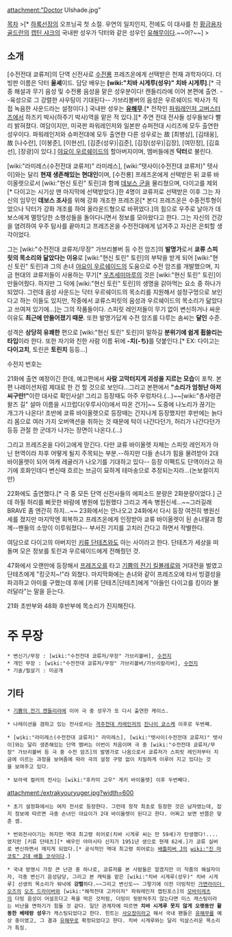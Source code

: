 attachment:"Doctor Ulshade.jpg"

[[목차]]
>{{{#purple '''지구의 바다는 나의 바다! 우주의 바다도 나의 바다!'''}}}[* [[하록선장]]의 오프닝곡 첫 소절. 우연의 일치인지, 전에도 이 대사를 친 [[황금용자 골드란]]의 [[캡틴 샤크]]의 국내판 성우가 닥터와 같은 성우인 [[유해무]]이다.~~어?~~]
>{{{#purple '''바다의 용사, 쿄류 바이올렛!'''}}}

== 소개 ==
[수전전대 쿄류저]의 단역 신전사로 [[수전룡]] 프레즈온에게 선택받은 천재 과학자이다. 더빙판 이름은 닥터 '''울셰'''이드. 담당 배우는 '''[wiki:"치바 시게루(성우)" 치바 시게루]'''.[* 극 중 해설과 무기 음성 및 수전룡 음성을 맡은 성우분이다! 캔들리라에 이어 본편에 출연. --육성으로 그 강렬한 샤우팅이 기대된다-- 가브리볼버의 음성은 우르쉐이드 박사가 직접 녹음한 사운드라는 설정이다.] 국내판 성우는 '''[[유해무]]'''.[* 전작인 [[특명전대 고버스터즈|파워레인저 고버스터즈]]에서 하즈키 박사(하주기 박사)역을 맡은 적 있다.][* 주연 전대 전사들 성우들보다 빨리 밝혀졌다. 여담이지만, 미국판 파워레인저와 일본판 슈퍼전대 시리즈에 모두 출연한 성우이다. 파워레인저와 슈퍼전대에 모두 출연한 다른 성우로는 故 [최병상], [김태웅], 故 [나수란], [이봉준], [이현선], [김준(성우)|김준], [김장(성우)|김장], [여민정], [김효선], [장광]이 있다.] [[야요이 우르쉐이드]]의 할아버지이며, 멤버들에겐 '''닥터'''로 불린다.

[wiki:"라미레스(수전전대 쿄류저)" 라미레스], [wiki:"텟사이(수전전대 쿄류저)" 텟사이]와는 달리 '''현재 생존해있는 현대인'''이며, [수전룡] 프레즈온에게 선택받은 뒤 쿄류 바이올렛으로서 [wiki:"현신 토린" 토린]과 함께 [[데보스 군]]을 물리쳤으며, 다이고를 제외[* 다이고는 시기상 맨 마지막에 선택받았다.]한 4명이 쿄류저로 선택받은 이후 그는 자신의 임무인 '''데보스 조사'''를 위해 강화 개조한 프레즈온[* 본디 프레즈온은 수중전투형이었으나 닥터가 강화 개조를 하여 올라운드형으로 바뀌었다.]의 힘으로 우주로 날아가 데보스에게 멸망당한 소행성들을 돌아다니면서 정보를 모아왔다고 한다. 그는 자신의 건강을 염려하여 우주 탐사를 끝마치고 프레즈온을 수전전대에게 넘겨주고 자신은 은퇴할 생각이었다.

그는 [wiki:"수전전대 쿄류저/무장" 가브리볼버 등 수전 암즈]의 '''발명가'''로서 '''쿄류 스피릿의 목소리와 닮았다는 이유'''로 [wiki:"현신 토린" 토린]의 부탁을 받게 되어 [wiki:"현신 토린" 토린]과 그의 손녀 [[야요이 우르쉐이드]]의 도움으로 수전 암즈를 개발했으며, 지금 현대의 쿄류저들이 사용하는 무기[* [[우츠세미마루]]의 것은 [wiki:"현신 토린" 토린]이 만들어줬다. 하지만 그 덕에 [wiki:"현신 토린" 토린]의 생명을 갉아먹는 요소 중 하나가 되었다. 그런데 음성 사운드는 닥터 우르쉐이드의 목소리를 지원해서 설정구멍으로 보인다고 하는 이들도 있지만, 작중에서 쿄류스피릿의 음성과 우르쉐이드의 목소리가 닮았다고 쓰여져 있기에…]는 그의 작품들이다. 스피릿 레인저들이 무기 없이 변신하거나 싸운 이유도 '''최근에 만들어졌기 때문'''. 또한 발명가답게 수전 암즈를 다루는 솜씨는 '''달인''' 수준.

성격은 '''상당히 유쾌한''' 편으로 [wiki:"현신 토린" 토린]이 말하길 '''분위기에 쉽게 휩쓸리는 타입'''이라 한다. 또한 자기와 친한 사람 이름 뒤에 '''-치(-ち)'''를 덧붙인다.[* EX: 다이고는 '''다이고치''', 토린은 '''토린치''' 등등...]

수전지 번호는 {{{#purple 09}}}

{{{#!html
<iframe width="500" height="375" src="http://serviceapi.nmv.naver.com/flash/convertIframeTag.nhn?vid=2880C7D5E017BFCE9648DA0B300A64198F86&outKey=V121055d3ab2fad960eaba54a53028c1208b648010ee5740dae34a54a53028c1208b6" frameborder="no" scrolling="no"></iframe>
}}}

{{{#!html
<iframe width="500" height="375" src="http://serviceapi.nmv.naver.com/flash/convertIframeTag.nhn?vid=3EFF1C274FF0E042466CB7EB151AAC412405&outKey=V122809cee6af3a9b66cd62ee1b296cddb4ec94b377e634c2929a62ee1b296cddb4ec" frameborder="no" scrolling="no"></iframe>
}}}

21화에 출연 예정이긴 한데, 예고편에서 '''사람 고막터지게 괴성을 지르는 모습'''이 포착. 본 편 나레이션처럼 제대로 한 건 할 것으로 보인다...그리고 본편에서 '''"소리가 엄청난 아저씨구만!"'''이란 대사로 확인사살! 그리고 등장때도 아주 우렁차다.(...)~~[wiki:"총사령관 왈즈 길" 설마 이름을 시끄럽다(우루사이)에서 따온 건가]~~ 도중에 나노리가 끊기는 개그가 나온다! 초반에 쿄류 바이올렛으로 등장때는 간지나게 등장했지만 후반에는 늙다리 몸으로 여러 가지 오버액션을 취하는 것 때문에 턱이 나간다던가, 허리가 나간다던가 등등 관절 한 군데가 나가는 장면이 나온다.(...)

그리고 프레즈온을 다이고에게 맏긴다. 다만 쿄류 바이올렛 자체는 스피릿 레인저가 아닌 현역이라 차후 어떻게 될지 주목되는 부분.--하지만 다들 손녀가 힘을 물려받아 2대 바이올렛이 되어 여캐 레귤러가 나오기를 기대하고 있다-- 등장 이펙트도 단역이라고 하기에 호화인데다 변신때 흐르는 브금이 묘하게 테마송으로 추정되는지라...(논보컬이지만)

22화에도 출연했다.[* 극 중 모든 단역 신전사들의 에피소드 분량은 2화분량이었다.] 근데 하필 허리를 삐끗한 바람에 병원에 입원했다 그리고 계속 병원신세...~~그러길래 BRAVE 좀 엔간히 하지...~~ 23화에서는 안나오고 24화에서 다시 등장 여전히 병원신세를 졌지만 마지막엔 회복하고 프레즈온에게 인정받아 쿄류 바이올렛이 된 손녀딸과 함께--팬들의 소망이 이루워졌다-- 부서진 기지를 고치러 간다고 하면서 작별한다.

여담으로 다이고의 아버지인 [[키류 단테츠]]와도 아는 사이라고 한다. 단테츠가 세상을 떠돌며 모은 정보를 토린과 우르쉐이드에게 전해줬던 것.

47화에서 오랜만에 등장해서 [[프레즈오]]를 타고 [[기쁨의 전기 킬볼레로]]와 거대전을 벌였고 단테츠에게 "킹긋치~!"라 외쳤다. 마지막화에는 손녀와 같이 프레즈오에 타서 빙결성을 파괴하고 아미를 구했는데 후에 [키류 단테츠|단테츠]에게 "아들인 다이고를 킹이라 불러달라"는 말을 듣는다.

21화 초반부와 48화 후반부에 목소리가 진지해진다.

= 주 무장 =
 * 변신기/무장 : [wiki:"수전전대 쿄류저/무장" 가브리볼버], [[수전지]]
 * 개인 무장 : [wiki:"수전전대 쿄류저/무장" 가브리볼버/가브리칼리버], [[수전지]]
 * 기술/필살기 : 미공개

== 기타 ==
 * [[기쁨의 전기 캔들리라]]에 이어 극 중 성우가 또 다시 출연한 케이스. 

 * 나레이션을 겸하고 있는 전사로서는 [[격주전대 카레인저]]의 [[진나이 쿄스케]] 이후로 두번째.

 * [wiki:"라미레스(수전전대 쿄류저)" 라미레스], [wiki:"텟사이(수전전대 쿄류저)" 텟사이]와는 달리 생존해있는 단역 멤버는 이번이 처음이며 극 중 [wiki:"수전전대 쿄류저/무장" 가브리볼버 등 극 중 수전 암즈]의 발명가로 나옴으로서 쿄류저가 스피릿 레인저부터 지금에 이르는 과정을 보여줌에 따라 극의 설정 구멍 없이 치밀하게 이루어 지고 있다는 것을 보여주고 있다.

 * 보라색 컬러의 전사는 [wiki:"후카미 고우" 게키 바이올렛] 이후 두번째다.

attachment:/extrakyouryuger.jpg?width=600

 * 초기 설정화에서는 여자 전사로 등장한다. 그런데 정작 최초로 등장한 것은 남자였는데, 잡지 정보에 따르면 극중 손녀인 야요이가 2대 바이올렛이 된다고 한다. 어쩌고 보면 반쯤은 맞춘 셈.

 * 번외전사이기는 하지만 역대 최고령 히어로(치바 시게루 씨는 만 59세)가 탄생했다!....였지만 [키류 단테츠][* 배우인 야마시타 신지가 1951년 생으로 현재 62세.]가 쿄류 실버로 변신하면서 깨지게 되었다.[* 공식적인 역대 최고령 히어로는 [[배틀피버 J]]의 [[wiki:"진 마코토" 2대 배틀 코삭]]이다.]

 * 국내 방영시 가장 큰 난관 중 하나로, 쿄류저를 본 사람들은 알겠지만 이 작품의 해설자이자, 각종 변신기 음성담당, 그리고 본 캐릭을 맡은 [wiki:"치바 시게루(성우)" 치바 시게루] 선생의 목소리가 워낙에 '''강렬'''하다.~~그리고 변신도~~ 그렇기에 이전 더빙작인 [[가면라이더 오즈]]의 [[오즈 드라이버]]와 [wiki:"해적전대 고카이저" 파워레인저 캡틴포스]의 [[모바이레츠]]의 더빙 음성이 어설프다고 욕을 먹은 것처럼, 더빙이 뒷받쳐주지 않는다면 미스 캐스팅이라는 비난을 면하기가 힘들 것 같다. 일단 관계자에 따르면 '''치바 시게루 못지 않게 오랫동안 활동한 베테랑 성우'''가 캐스팅되었다고 한다. 힌트는 [[사오정]]이라고 해서 국내 팬들은 [[유해무]]를 예상 중이였고, 그 결과 [[유해무]]로 확정되었다고 한다. 치바 시게루와는 달리 익살스러운 목소리가 특징.
